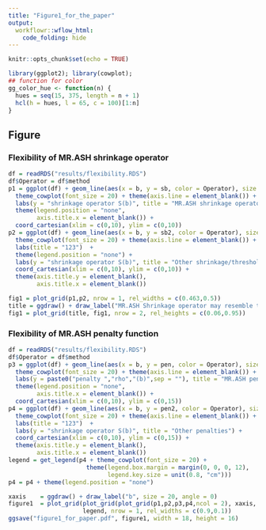 ```yaml
---
title: "Figure1_for_the_paper"
output:
  workflowr::wflow_html:
    code_folding: hide
---
```


```r
knitr::opts_chunk$set(echo = TRUE)
```

```r
library(ggplot2); library(cowplot);
## function for color
gg_color_hue <- function(n) {
  hues = seq(15, 375, length = n + 1)
  hcl(h = hues, l = 65, c = 100)[1:n]
}
```

## Figure

### Flexibility of MR.ASH shrinkage operator

```r
df = readRDS("results/flexibility.RDS")
df$Operator = df$method
p1 = ggplot(df) + geom_line(aes(x = b, y = sb, color = Operator), size = 1) +
  theme_cowplot(font_size = 20) + theme(axis.line = element_blank()) +
  labs(y = "shrinkage operator S(b)", title = "MR.ASH shrinkage operators") +
  theme(legend.position = "none",
        axis.title.x = element_blank()) +
  coord_cartesian(xlim = c(0,10), ylim = c(0,10))
p2 = ggplot(df) + geom_line(aes(x = b, y = sb2, color = Operator), size = 1) +
  theme_cowplot(font_size = 20) + theme(axis.line = element_blank()) +
  labs(title = "123")  +
  theme(legend.position = "none") +
  labs(y = "shrinkage operator S(b)", title = "Other shrinkage/thresholding operators") +
  coord_cartesian(xlim = c(0,10), ylim = c(0,10)) +
  theme(axis.title.y = element_blank(),
        axis.title.x = element_blank())

fig1 = plot_grid(p1,p2, nrow = 1, rel_widths = c(0.463,0.5))
title = ggdraw() + draw_label("MR.ASH Shrinkage operator may resemble the well-known shrinkage operators", fontface = 'bold', size = 20) 
fig1 = plot_grid(title, fig1, nrow = 2, rel_heights = c(0.06,0.95))
```

### Flexibility of MR.ASH penalty function

```r
df = readRDS("results/flexibility.RDS")
df$Operator = df$method
p3 = ggplot(df) + geom_line(aes(x = b, y = pen, color = Operator), size = 1) +
  theme_cowplot(font_size = 20) + theme(axis.line = element_blank()) +
  labs(y = paste0("penalty ","rho","(b)",sep = ""), title = "MR.ASH penalties") +
  theme(legend.position = "none",
        axis.title.x = element_blank()) +
  coord_cartesian(xlim = c(0,10), ylim = c(0,15))
p4 = ggplot(df) + geom_line(aes(x = b, y = pen2, color = Operator), size = 1) +
  theme_cowplot(font_size = 20) + theme(axis.line = element_blank()) +
  labs(title = "123")  +
  labs(y = "shrinkage operator S(b)", title = "Other penalties") +
  coord_cartesian(xlim = c(0,10), ylim = c(0,15)) +
  theme(axis.title.y = element_blank(),
        axis.title.x = element_blank())
legend = get_legend(p4 + theme_cowplot(font_size = 20) +
                      theme(legend.box.margin = margin(0, 0, 0, 12),
                            legend.key.size = unit(0.8, "cm")))
p4 = p4 + theme(legend.position = "none")
```

```r
xaxis    = ggdraw() + draw_label("b", size = 20, angle = 0)
figure1  = plot_grid(plot_grid(plot_grid(p1,p2,p3,p4,ncol = 2), xaxis, ncol = 1, rel_heights = c(0.95,0.05)),
                     legend, nrow = 1, rel_widths = c(0.9,0.1))
ggsave("figure1_for_paper.pdf", figure1, width = 18, height = 16)
```
